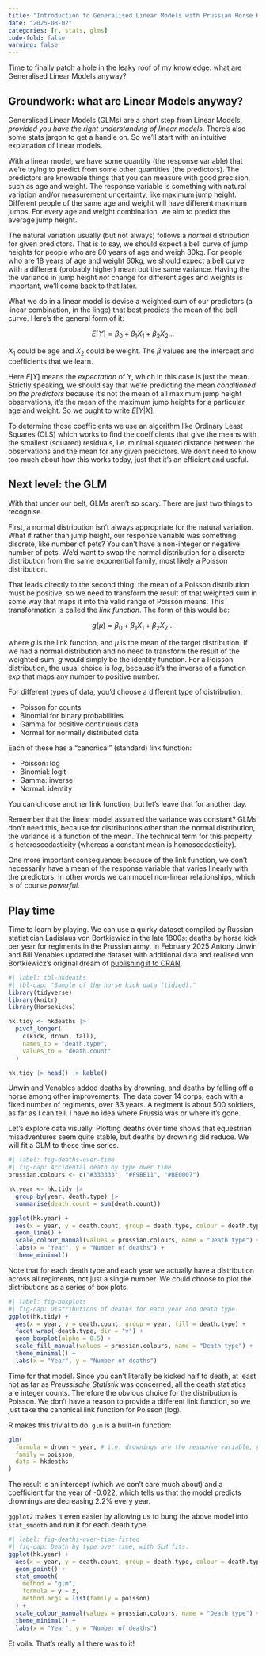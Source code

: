 ```yaml
---
title: "Introduction to Generalised Linear Models with Prussian Horse Kicks"
date: "2025-08-02"
categories: [r, stats, glms]
code-fold: false
warning: false
---
```


Time to finally patch a hole in the leaky roof of my knowledge: what are Generalised Linear Models anyway?

## Groundwork: what are Linear Models anyway?

Generalised Linear Models (GLMs) are a short step from Linear Models, _provided you have the right understanding of linear models_. There's also some stats jargon to get a handle on. So we'll start with an intuitive explanation of linear models.

With a linear model, we have some quantity (the response variable) that we're trying to predict from some other quantities (the predictors). The predictors are knowable things that you can measure with good precision, such as age and weight. The response variable is something with natural variation and/or measurement uncertainty, like maximum jump height. Different people of the same age and weight will have different maximum jumps. For every age and weight combination, we aim to predict the average jump height.

The natural variation usually (but not always) follows a _normal_ distribution for given predictors. That is to say, we should expect a bell curve of jump heights for people who are 80 years of age and weigh 80kg. For people who are 18 years of age and weight 60kg, we should expect a bell curve with a different (probably higher) mean but the same variance. Having the the variance in jump height _not_ change for different ages and weights is important, we'll come back to that later.

What we do in a linear model is devise a weighted sum of our predictors (a linear combination, in the lingo) that best predicts the mean of the bell curve. Here's the general form of it:

$$
E[Y] = \beta_0 + \beta_1 X_1 + \beta_2 X_2 ...
$$

$X_1$ could be age and $X_2$ could be weight. The $\beta$ values are the intercept and coefficients that we learn.

Here $E[Y]$ means the _expectation_ of Y, which in this case is just the mean. Strictly speaking, we should say that we're predicting the mean _conditioned on the predictors_ because it's not the mean of all maximum jump height observations, it's the mean of the maximum jump heights for a particular age and weight. So we ought to write $E[Y | X]$.

To determine those coefficients we use an algorithm like Ordinary Least Squares (OLS) which works to find the coefficients that give the means with the smallest (squared) residuals, i.e. minimal squared distance between the observations and the mean for any given predictors. We don't need to know too much about how this works today, just that it's an efficient and useful.

## Next level: the GLM

With that under our belt, GLMs aren't so scary. There are just two things to recognise.

First, a normal distribution isn't always appropriate for the natural variation. What if rather than jump height, our response variable was something discrete, like number of pets? You can't have a non-integer or negative number of pets. We'd want to swap the normal distribution for a discrete distribution from the same exponential family, most likely a Poisson distribution.

That leads directly to the second thing: the mean of a Poisson distribution must be positive, so we need to transform the result of that weighted sum in some way that maps it into the valid range of Poisson means. This transformation is called the _link function_. The form of this would be:

$$
g(\mu) = \beta_0 + \beta_1 X_1 + \beta_2 X_2 ...
$$

where $g$ is the link function, and $\mu$ is the mean of the target distribution. If we had a normal distribution and no need to transform the result of the weighted sum, $g$ would simply be the identity function. For a Poisson distribution, the usual choice is $log$, because it's the inverse of a function $exp$ that maps any number to positive number.

For different types of data, you'd choose a different type of distribution:

- Poisson for counts
- Binomial for binary probabilities
- Gamma for positive continuous data
- Normal for normally distributed data

Each of these has a "canonical" (standard) link function:

- Poisson: log
- Binomial: logit
- Gamma: inverse
- Normal: identity

You can choose another link function, but let's leave that for another day.

Remember that the linear model assumed the variance was constant? GLMs don't need this, because for distributions other than the normal distribution, the variance is a function of the mean. The technical term for this property is heteroscedasticity (whereas a constant mean is homoscedasticity).

One more important consequence: because of the link function, we don't necessarily have a mean of the response variable that varies linearly with the predictors. In other words we can model non-linear relationships, which is of course _powerful_.

## Play time

Time to learn by playing. We can use a quirky dataset compiled by Russian statistician Ladislaus von Bortkiewicz in the late 1800s: deaths by horse kick per year for regiments in the Prussian army. In February 2025 Antony Unwin and Bill Venables updated the dataset with additional data and realised von Bortkiewicz's original dream of [publishing it to CRAN](https://cloud.r-project.org/web/packages/Horsekicks/vignettes/hkdeaths.html).

```r
#| label: tbl-hkdeaths
#| tbl-cap: "Sample of the horse kick data (tidied)."
library(tidyverse)
library(knitr)
library(Horsekicks)

hk.tidy <- hkdeaths |>
  pivot_longer(
    c(kick, drown, fall),
    names_to = "death.type",
    values_to = "death.count"
  )

hk.tidy |> head() |> kable()
```

Unwin and Venables added deaths by drowning, and deaths by falling off a horse among other improvements. The data cover 14 corps, each with a fixed number of regiments, over 33 years. A regiment is about 500 soldiers, as far as I can tell. I have no idea where Prussia was or where it's gone.

Let's explore data visually. Plotting deaths over time shows that equestrian misadventures seem quite stable, but deaths by drowning did reduce. We will fit a GLM to these time series.

```r
#| label: fig-deaths-over-time
#| fig-cap: Accidental death by type over time.
prussian.colours <- c("#333333", "#F9BE11", "#BE0007")

hk.year <- hk.tidy |>
  group_by(year, death.type) |>
  summarise(death.count = sum(death.count))

ggplot(hk.year) +
  aes(x = year, y = death.count, group = death.type, colour = death.type) +
  geom_line() +
  scale_colour_manual(values = prussian.colours, name = "Death type") +
  labs(x = "Year", y = "Number of deaths") +
  theme_minimal()
```

Note that for each death type and each year we actually have a distribution across all regiments, not just a single number. We could choose to plot the distributions as a series of box plots.

```r
#| label: fig-boxplots
#| fig-cap: Distributions of deaths for each year and death type.
ggplot(hk.tidy) +
  aes(x = year, y = death.count, group = year, fill = death.type) +
  facet_wrap(~death.type, dir = "v") +
  geom_boxplot(alpha = 0.5) +
  scale_fill_manual(values = prussian.colours, name = "Death type") +
  theme_minimal() +
  labs(x = "Year", y = "Number of deaths")
```

Time for that model. Since you can't literally be kicked half to death, at least not as far as _Preussische Statistik_ was concerned, all the death statistics are integer counts. Therefore the obvious choice for the distribution is Poisson. We don't have a reason to provide a different link function, so we just take the canonical link function for Poisson (log).

R makes this trivial to do. `glm` is a built-in function:

```r
glm(
  formula = drown ~ year, # i.e. drownings are the response variable, year is the predictor
  family = poisson,
  data = hkdeaths
)
```

The result is an intercept (which we con't care much about) and a coefficient for the year of -0.022, which tells us that the model predicts drownings are decreasing 2.2% every year.

`ggplot2` makes it even easier by allowing us to bung the above model into `stat_smooth` and run it for each death type.

```r
#| label: fig-deaths-over-time-fitted
#| fig-cap: Death by type over time, with GLM fits.
ggplot(hk.year) +
  aes(x = year, y = death.count, group = death.type, colour = death.type) +
  geom_point() +
  stat_smooth(
    method = "glm",
    formula = y ~ x,
    method.args = list(family = poisson)
  ) +
  scale_colour_manual(values = prussian.colours, name = "Death type") +
  theme_minimal() +
  labs(x = "Year", y = "Number of deaths")
```

Et voila. That's really all there  was to it!